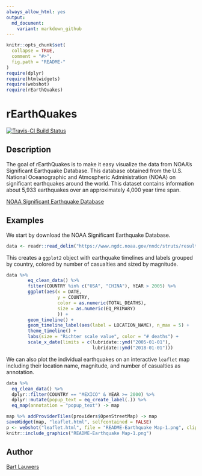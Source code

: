 ```yaml
---
always_allow_html: yes
output:
  md_document:
    variant: markdown_github
---
```


<!-- README.md is generated from README.Rmd. Please edit that file -->

```r
knitr::opts_chunk$set(
  collapse = TRUE,
  comment = "#>",
  fig.path = "README-"
)
require(dplyr)
require(htmlwidgets)
require(webshot)
require(rEarthQuakes)
```

# rEarthQuakes

[![Travis-CI Build Status](https://travis-ci.org/blauwers/rEarthQuakes?branch=master)](https://travis-ci.org/blauwers/rEathQuakes)

## Description

The goal of rEarthQuakes is to make it easy visualize the data from NOAA's Significant Earthquake Database. This database obtained from the U.S. National Oceanographic and Atmospheric Administration (NOAA) on significant earthquakes around the world. This dataset contains information about 5,933 earthquakes over an approximately 4,000 year time span.

[NOAA Significant Earthquake Database](https://www.ngdc.noaa.gov/nndc/struts/form?t=101650&s=1&d=1)

## Examples

We start by download the NOAA Significant Earthquake Database.

```r
data <- readr::read_delim("https://www.ngdc.noaa.gov/nndc/struts/results?type_0=Exact&query_0=$ID&t=101650&s=13&d=189&dfn=signif.txt", delim = "\t")
```


This creates a `ggplot2` object with earthquake timelines and labels grouped by country, colored by number of casualties and sized by magnitude. 

```r
data %>%
        eq_clean_data() %>%
        filter(COUNTRY %in% c("USA", "CHINA"), YEAR > 2005) %>%
        ggplot(aes(x = DATE,
                   y = COUNTRY,
                   color = as.numeric(TOTAL_DEATHS),
                   size = as.numeric(EQ_PRIMARY)
                   )) +
        geom_timeline() +
        geom_timeline_label(aes(label = LOCATION_NAME), n_max = 5) +
        theme_timeline() +
        labs(size = "Richter scale value", color = "# deaths") + 
        scale_x_date(limits = c(lubridate::ymd("2005-01-01"), 
                                lubridate::ymd("2018-01-01")))
```

We can also plot the individual earthquakes on an interactive `leaflet` map including their location name, magnitude, and number of casualties as annotation.

```r
data %>% 
  eq_clean_data() %>% 
  dplyr::filter(COUNTRY == "MEXICO" & YEAR >= 2000) %>% 
  dplyr::mutate(popup_text = eq_create_label(.)) %>% 
  eq_map(annotation = "popup_text") -> map
```

```r
map %>% addProviderTiles(providers$OpenStreetMap) -> map
saveWidget(map, "leaflet.html", selfcontained = FALSE)
p <- webshot("leaflet.html", file = "README-Earthquake Map-1.png", cliprect = "viewport")
knitr::include_graphics("README-Earthquake Map-1.png")
```

## Author

[Bart Lauwers](https://github.com/blauwers)
